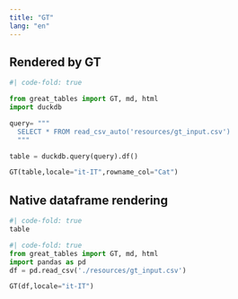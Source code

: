 ```yaml
---
title: "GT"
lang: "en"
---
```


## Rendered by GT

```python
#| code-fold: true

from great_tables import GT, md, html
import duckdb

query= """
  SELECT * FROM read_csv_auto('resources/gt_input.csv')
  """

table = duckdb.query(query).df()

GT(table,locale="it-IT",rowname_col="Cat")
```

## Native dataframe rendering

```python
#| code-fold: true
table
```


```python
#| code-fold: true
from great_tables import GT, md, html
import pandas as pd
df = pd.read_csv('./resources/gt_input.csv')

GT(df,locale="it-IT")
```
